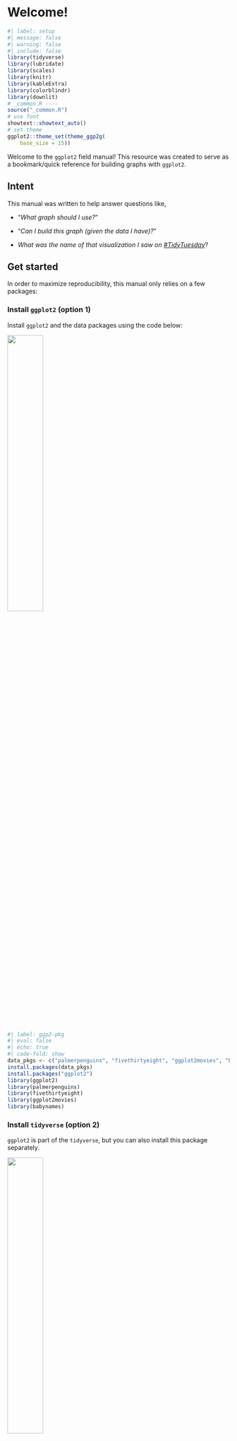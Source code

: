 # Welcome! {.unnumbered}

```r
#| label: setup
#| message: false
#| warning: false
#| include: false
library(tidyverse)
library(lubridate)
library(scales)
library(knitr)
library(kableExtra)
library(colorblindr)
library(downlit)
# _common.R ----
source("_common.R")
# use font
showtext::showtext_auto()
# set theme
ggplot2::theme_set(theme_ggp2g(
    base_size = 15))
```



Welcome to the `ggplot2` field manual! This resource was created to serve as a bookmark/quick reference for building graphs with `ggplot2`.

## Intent

This manual was written to help answer questions like, 

  - "*What graph should I use?*"    
  
  - "*Can I build this graph (given the data I have)?*"   
  
  - *What was the name of that visualization I saw on [#TidyTuesday](https://twitter.com/search?lang=en&q=%23tidytuesday)*?
  
## Get started

In order to maximize reproducibility, this manual only relies on a few packages:

### Install `ggplot2` (option 1)

Install `ggplot2` and the data packages using the code below:

::: {.column-margin}
![](www/ggplot2.png){fig-align="center" width="40%" height="40%"}
:::

```r
#| label: ggp2-pkg
#| eval: false
#| echo: true
#| code-fold: show
data_pkgs <- c("palmerpenguins", "fivethirtyeight", "ggplot2movies", "babynames")
install.packages(data_pkgs)
install.packages("ggplot2")
library(ggplot2)
library(palmerpenguins)
library(fivethirtyeight)
library(ggplot2movies)
library(babynames)
```

### Install `tidyverse` (option 2)

`ggplot2` is part of the `tidyverse`, but you can also install this package separately.

::: {.column-margin}
![](www/tidyverse.png){fig-align="center" width="40%" height="40%"}
:::

```r
#| label: tidyverse-pkg
#| eval: false
#| echo: true
#| code-fold: show
data_pkgs <- c("palmerpenguins", "fivethirtyeight", "ggplot2movies", "babynames")
install.packages("tidyverse")
library(tidyverse)
library(palmerpenguins)
library(fivethirtyeight)
library(ggplot2movies)
library(babynames)
```

## Graph Categories 

Graphs have been categorized into the following types (you can see them in the floating table of contents to your left).

- **Univariate**: if you have a single column you're trying to visualize 

- **Amounts**: counts or simple summary statistics of one or two columns in a dataset     

- **Proportions**: ratio displays of part-to-whole    

- **Distributions**: displaying the shape of a variable's values (normalcy, skewness, kurtosis, etc.)    

- **Dates & Times**: changes in quantitative or categorical variables over a dimension of time (date-time, date, year, month, quarter, etc.).

- **Relationships**: how does the change of values in variable `x` affect the values in variable `y` (and possibly `z`)?   

Some graphs can justifiably belong to more than one category, and wherever this is the case, I've tried to include links to other applications in the notes.

## The Data 

The data packages used in this manual are available to preview below. 

### `palmerpenguins::penguins`

The majority of the graphs in the manual are built using the `palmerpenguins::penguins` data. 

:::: {.column-margin}

::: {style="font-size: 0.95em; color: #282b2d;"}
***...so...many...PENGUINS!***
:::

![Artwork by allison_horst](www/lter_penguins.png){fig-align="center" width="50%" height="50%"}
::::

:::: {.callout-note collapse="true" icon=false}
## Expand to view the data in `palmerpenguins::penguins`

::: {style="font-size: 0.75em;"}
```r
#| label: paged_penguins
#| eval: true
#| echo: false
rmarkdown::paged_table(palmerpenguins::penguins)
```
:::

::::

Source: [https://github.com/allisonhorst/palmerpenguins/](https://github.com/allisonhorst/palmerpenguins/)

### `fivethirtyeight`

Use the table below to view the datasets in this package. 

::: {.column-margin}
![](www/538.png){fig-align="center" width="30%" height="30%"}
:::

:::: {.callout-note collapse="true" icon=false}
## Expand to view the data in the `fivethirtyeight` package

::: {style="font-size: 0.75em;"}
*To view a table of available datasets in the `fivethirtyeight` package, view the `Data Frame Name` and `Article Title` columns in the `datasets_master` table*
:::

::: {style="font-size: 0.80em;"}
```r
#| label: fivethirtyeight_pkg
#| eval: true
#| echo: false
#| message: false
#| warning: false
library(fivethirtyeight)
rmarkdown::paged_table(fivethirtyeight::datasets_master |> 
    select(`Data Frame Name`, `Article Title`))
```
:::
::::

Source: [https://github.com/fivethirtyeight/data](https://github.com/fivethirtyeight/data)

### `ggplot2movies::movies`

::: {.column-margin}
![](www/imdb.png){fig-align="center" width="30%" height="30%"}
:::

:::: {.callout-note collapse="true" icon=false}
## Expand to view *a sample* of the data in `ggplot2movies::movies`

::: {style="font-size: 0.75em;"}
```r
#| label: paged_ggplot2movies
#| eval: true
#| echo: false
rmarkdown::paged_table(x = 
    dplyr::slice_sample(ggplot2movies::movies, 
      n = 1000, replace = FALSE))
```
:::

::::

Source: [https://www.imdb.com/](https://www.imdb.com/)

### `babynames::babynames`

::: {.column-margin}
![](www/ssa.png){fig-align="center" width="40%" height="40%"}
:::

:::: {.callout-note collapse="true" icon=false}
## Expand to view *a sample* of the data in `babynames::babynames`

::: {style="font-size: 0.75em;"}
```r
#| label: paged_babynames
#| eval: true
#| echo: false
rmarkdown::paged_table(x = 
    dplyr::slice_sample(babynames::babynames, 
      n = 1000, replace = FALSE))
```
:::
::::

Source: [http://www.ssa.gov/oact/babynames/limits.html](http://www.ssa.gov/oact/babynames/limits.html)

***Why not manually create the graph datasets with `data.frame()` or `tibble()`/`tribble()`?*** 

In my opinion, using manually generated data is great for reproducible examples, but they rarely look like data 'caught in the wild.' The data packages above are also well maintained and can be used to provide a variety of examples.

## Assumptions 

The code and examples assume the reader has already answered the question, “*what kind of data do I have?*” 

If not, I highly recommend the [`skimr`](https://docs.ropensci.org/skimr/) and [`inspectdf`](https://alastairrushworth.github.io/inspectdf/) packages for getting to know your data better.

Another question to consider--but not covered in this manual--is, "*who will the audience be for this graph?*" 

Great resources for this include [Communicating with Data: The Art of Writing for Data Science](https://www.amazon.com/Communicating-Data-Art-Writing-Science/dp/0198862741) by Deborah Nolan and Sara Stoudt and [Truthful Art, The: Data, Charts, and Maps for Communication](https://www.amazon.com/Truthful-Art-Data-Charts-Communication/dp/0321934075/), by  Alberto Cairo.

## Who was this written for? 

I created this resource with the following [learner personas](http://teachtogether.tech/en/index.html#s:process-personas) in mind: 

1. **Garth** is a data analyst putting together a slide deck for an upcoming meeting. He had a few statistics courses with R in college, and has picked up additional experience and skills from the different positions he's held and various online tutorials. He's currently building the graphs in his slides with `ggplot2`, but had grown tired of them and would like to customize his presentation to make it more engaging. 

2. **Matilda** is a data journalist hoping to add a few graphs to a piece she has been working on. She has 10 years of experience working with WordPress, writes and publishes on her own blog, and has an intermediate understanding of HTML & CSS. However, she has only been programming in R for about 6 months.

3. **Igor** is a researcher who has been working in academia for 15 years. He's comfortable writing R code, knows the kinds of graphs he'd like to build, but he only knows how to build these using the [base R graphics](https://bookdown.org/rdpeng/exdata/the-base-plotting-system-1.html). He'd like to learn how to duplicate the graphs he's already created in base R using `ggplot2`.

### What's been left out?

Because this is intended to be a field manual (and not a textbook), I've omitted most of the underlying principles and structure of the `ggplot2` syntax. 

### Where can I find what's been left out?

If you're looking for a comprehensive resource on `ggplot2`, I recommend the [excellent free text](https://ggplot2-book.org/), the [`ggplot2` website](https://ggplot2.tidyverse.org/), and [Data Visualization: a practical guide](https://socviz.co/) by Kieran Healy. 

If you know the graph you'd like to build, and you're just looking for the code or package(s) to build it, I'd check out the [R graph gallery](https://r-graph-gallery.com/ggplot2-package.html) or [R graphics cookbook](https://r-graphics.org/). 

***

## Code style & structure

The field manual follows a [Rule of Least Power Principle](https://www.w3.org/2001/tag/doc/leastPower.html), in the sense that "*a language with a straightforward syntax may be easier to analyze than an otherwise equivalent one with more complex structure.*" 

In other words, assuming the reader has some understanding of R and the `tidyverse`, the code for each graph is meant to be read and understood *without* having to run it. 

Each graph has, at minimum, the following sections and tabs: 

1. **Graph info**  
   - *Should I use this graph?*  
   - *This graph requires:*  
2. **Description**     
3. **Getting set up**
   - *Packages and Data*   
     - Code for installing development version of packages (if necessary) for graphs *and* data   
     - Any steps used to create (i.e., manipulate and prepare) the data for the graph    
2. **The grammar**    
   - *Code to build the labels and graph layers*      
     - Graph labels have the `labs_` prefix     
     - Graph layers have a `ggp2_` prefix   
3. **More info**  
   - *Additional methods, arguments, or applications*      
     - Color palettes  
     - Complimentary packages  

**Code Style:**

I've attempted to balance brevity and clarity, but with the assumption that its best to err on the latter. I've also followed the general principle that if a graph can be *easily* built using one of `ggplot2` 's `geom_*` functions, that method is shown first. 

## Theme

The theme used in the graphs is custom and uses combined elements from `ggplot2::theme_minimal()` and `ggplot2::theme_void()`. View it [here](https://github.com/mjfrigaard/fm-ggp2/blob/main/R/theme_ggp2g.R).




